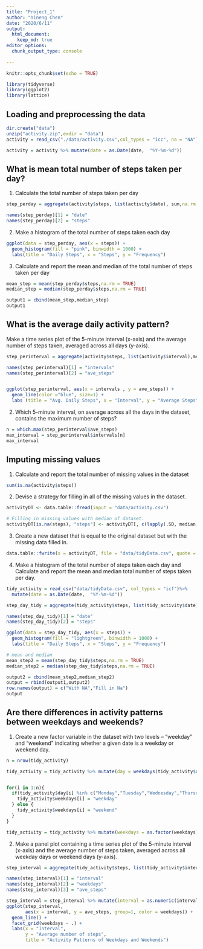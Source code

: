 ```yaml
---
title: "Project_1"
author: "Yineng Chen"
date: "2020/6/11"
output: 
  html_document:
    keep_md: true
editor_options: 
  chunk_output_type: console
  
---
```


```r
knitr::opts_chunk$set(echo = TRUE)

library(tidyverse)
library(ggplot2)
library(lattice)
```

## Loading and preprocessing the data

```r
dir.create("data")
unzip("activity.zip",exdir = "data")
activity = read_csv("./data/activity.csv",col_types = "icc", na = "NA")

activity = activity %>% mutate(date = as.Date(date,  "%Y-%m-%d"))

```

## What is mean total number of steps taken per day?

1. Calculate the total number of steps taken per day

```r
step_perday = aggregate(activity$steps, list(activity$date), sum,na.rm = F)

names(step_perday)[1] = "date"
names(step_perday)[2] = "steps"

```

2.  Make a histogram of the total number of steps taken each day

```r

ggplot(data = step_perday, aes(x = steps)) + 
  geom_histogram(fill = "pink", binwidth = 1000) +
  labs(title = "Daily Steps", x = "Steps", y = "Frequency")

```

3. Calculate and report the mean and median of the total number of steps taken per day

```r
mean_step = mean(step_perday$steps,na.rm = TRUE)
median_step = median(step_perday$steps,na.rm = TRUE)

output1 = cbind(mean_step,median_step)
output1
```


## What is the average daily activity pattern?

Make a time series plot of the 5-minute interval (x-axis) and the average number of steps taken, averaged across all days (y-axis).

```r
step_perinterval = aggregate(activity$steps, list(activity$interval),mean,na.rm = T)

names(step_perinterval)[1] = "intervals"
names(step_perinterval)[2] = "ave_steps"


ggplot(step_perinterval, aes(x = intervals , y = ave_steps)) +
  geom_line(color ="blue", size=1) + 
  labs (title = "Avg. Daily Steps", x = "Interval", y = "Average Steps") + theme_bw()
```

2. Which 5-minute interval, on average across all the days in the dataset, contains the maximum number of steps?

```r
n = which.max(step_perinterval$ave_steps)
max_interval = step_perinterval$intervals[n]
max_interval
```

## Imputing missing values

1. Calculate and report the total number of missing values in the dataset 
```r
sum(is.na(activity$steps))
```

2. Devise a strategy for filling in all of the missing values in the dataset. 
```r
activityDT <- data.table::fread(input = "data/activity.csv")

# Filling in missing values with median of dataset. 
activityDT[is.na(steps), "steps"] <- activityDT[, c(lapply(.SD, median, na.rm = TRUE)), .SDcols = c("steps")]
```

3. Create a new dataset that is equal to the original dataset but with the missing data filled in.

```r
data.table::fwrite(x = activityDT, file = "data/tidyData.csv", quote = FALSE)
```

4. Make a histogram of the total number of steps taken each day and Calculate and report the mean and median total number of steps taken per day.

```r
tidy_activity = read_csv("data/tidyData.csv", col_types = "icf")%>% 
  mutate(date = as.Date(date,  "%Y-%m-%d"))

step_day_tidy = aggregate(tidy_activity$steps, list(tidy_activity$date), sum,na.rm = T)

names(step_day_tidy)[1] = "date"
names(step_day_tidy)[2] = "steps"

ggplot(data = step_day_tidy, aes(x = steps)) + 
  geom_histogram(fill = "lightgreen", binwidth = 1000) +
  labs(title = "Daily Steps", x = "Steps", y = "Frequency")

# mean and median
mean_step2 = mean(step_day_tidy$steps,na.rm = TRUE)
median_step2 = median(step_day_tidy$steps,na.rm = TRUE)

output2 = cbind(mean_step2,median_step2)
output = rbind(output1,output2)
row.names(output) = c("With NA","Fill in Na")
output
```

## Are there differences in activity patterns between weekdays and weekends?

1. Create a new factor variable in the dataset with two levels – “weekday” and “weekend” indicating whether a given date is a weekday or weekend day.

```r
n = nrow(tidy_activity)

tidy_activity = tidy_activity %>% mutate(day = weekdays(tidy_activity$date)) %>% mutate(weekdays = vector(mode = "character",length = n))


for(i in 1:n){
  if(tidy_activity$day[i] %in% c("Monday","Tuesday","Wednesday","Thursday", "Friday")){
    tidy_activity$weekdays[i] = "weekday"
  } else {
    tidy_activity$weekdays[i] = "weekend"
  }
}

tidy_activity = tidy_activity %>% mutate(weekdays = as.factor(weekdays))  
```

2. Make a panel plot containing a time series plot of the 5-minute interval (x-axis) and the average number of steps taken, averaged across all weekday days or weekend days (y-axis). 

```r

step_interval = aggregate(tidy_activity$steps, list(tidy_activity$interval,tidy_activity$weekdays),mean,na.rm = T)

names(step_interval)[1] = "interval"
names(step_interval)[2] = "weekdays"
names(step_interval)[3] = "ave_steps"

step_interval = step_interval %>% mutate(interval = as.numeric(interval))
ggplot(step_interval, 
       aes(x = interval, y = ave_steps, group=1, color = weekdays)) +  
  geom_line() + 
  facet_grid(weekdays ~ .) +
  labs(x = "Interval",
       y = "Average number of steps", 
       title = "Activity Patterns of Weekdays and Weekends")
```

